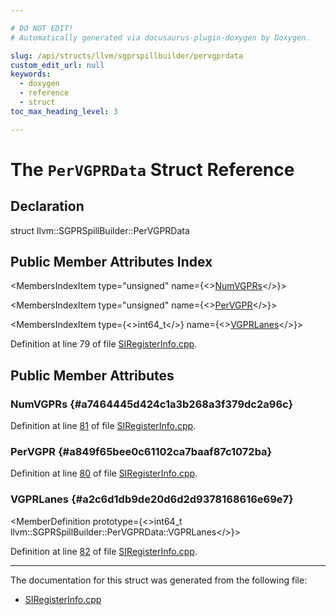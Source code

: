 ```yaml
---

# DO NOT EDIT!
# Automatically generated via docusaurus-plugin-doxygen by Doxygen.

slug: /api/structs/llvm/sgprspillbuilder/pervgprdata
custom_edit_url: null
keywords:
  - doxygen
  - reference
  - struct
toc_max_heading_level: 3

---
```





# The `PerVGPRData` Struct Reference

<DoxygenPage pluginConfig={pluginConfig}>



## Declaration

<CodeBlock>struct llvm::SGPRSpillBuilder::PerVGPRData</CodeBlock>

## Public Member Attributes Index

<MembersIndex>

<MembersIndexItem
  type="unsigned"
  name={<><a href="#a7464445d424c1a3b268a3f379dc2a96c">NumVGPRs</a></>}>
</MembersIndexItem>

<MembersIndexItem
  type="unsigned"
  name={<><a href="#a849f65bee0c61102ca7baaf87c1072ba">PerVGPR</a></>}>
</MembersIndexItem>

<MembersIndexItem
  type={<>int64&#95;t</>}
  name={<><a href="#a2c6d1db9de20d6d2d9378168616e69e7">VGPRLanes</a></>}>
</MembersIndexItem>

</MembersIndex>


Definition at line 79 of file <a href="/docs/api/files/lib/lib/target/lib/target/amdgpu/siregisterinfo-cpp">SIRegisterInfo.cpp</a>.

<SectionDefinition>

## Public Member Attributes

### NumVGPRs {#a7464445d424c1a3b268a3f379dc2a96c}

<MemberDefinition
  prototype="unsigned llvm::SGPRSpillBuilder::PerVGPRData::NumVGPRs">

Definition at line <a href="/docs/api/files/lib/lib/target/lib/target/amdgpu/siregisterinfo-cpp/#l00081">81</a> of file <a href="/docs/api/files/lib/lib/target/lib/target/amdgpu/siregisterinfo-cpp">SIRegisterInfo.cpp</a>.
</MemberDefinition>

### PerVGPR {#a849f65bee0c61102ca7baaf87c1072ba}

<MemberDefinition
  prototype="unsigned llvm::SGPRSpillBuilder::PerVGPRData::PerVGPR">

Definition at line <a href="/docs/api/files/lib/lib/target/lib/target/amdgpu/siregisterinfo-cpp/#l00080">80</a> of file <a href="/docs/api/files/lib/lib/target/lib/target/amdgpu/siregisterinfo-cpp">SIRegisterInfo.cpp</a>.
</MemberDefinition>

### VGPRLanes {#a2c6d1db9de20d6d2d9378168616e69e7}

<MemberDefinition
  prototype={<>int64&#95;t llvm::SGPRSpillBuilder::PerVGPRData::VGPRLanes</>}>

Definition at line <a href="/docs/api/files/lib/lib/target/lib/target/amdgpu/siregisterinfo-cpp/#l00082">82</a> of file <a href="/docs/api/files/lib/lib/target/lib/target/amdgpu/siregisterinfo-cpp">SIRegisterInfo.cpp</a>.
</MemberDefinition>

</SectionDefinition>

<hr/>

The documentation for this struct was generated from the following file:

<ul>
<li><a href="/docs/api/files/lib/lib/target/lib/target/amdgpu/siregisterinfo-cpp">SIRegisterInfo.cpp</a></li>
</ul>

</DoxygenPage>
